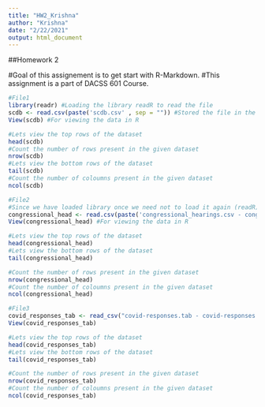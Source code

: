 ```yaml
---
title: "HW2_Krishna"
author: "Krishna"
date: "2/22/2021"
output: html_document
---
```


##Homework 2

#Goal of this assignement is to get start with R-Markdown. 
#This assignment is a part of DACSS 601 Course.

```r
#File1
library(readr) #Loading the library readR to read the file
scdb <- read.csv(paste('scdb.csv' , sep = "")) #Stored the file in the object called "scdb"
View(scdb) #For viewing the data in R

#Lets view the top rows of the dataset
head(scdb)
#Count the number of rows present in the given dataset
nrow(scdb)
#Lets view the bottom rows of the dataset
tail(scdb)
#Count the number of coloumns present in the given dataset
ncol(scdb)

```


```r
#File2
#Since we have loaded library once we need not to load it again (readR)
congressional_head <- read.csv(paste('congressional_hearings.csv - congressional_hearings.csv', sep = '')) #Stored the file in the object called "congressional_head"
View(congressional_head) #For viewing the data in R

#Lets view the top rows of the dataset
head(congressional_head)
#Lets view the bottom rows of the dataset
tail(congressional_head)

#Count the number of rows present in the given dataset
nrow(congressional_head)
#Count the number of coloumns present in the given dataset
ncol(congressional_head)
```

```r
#File3
covid_responses_tab <- read_csv("covid-responses.tab - covid-responses.tab.csv") #Stored the file in the object called "covid_responses_tab"
View(covid_responses_tab)

#Lets view the top rows of the dataset
head(covid_responses_tab)
#Lets view the bottom rows of the dataset
tail(covid_responses_tab)

#Count the number of rows present in the given dataset
nrow(covid_responses_tab)
#Count the number of coloumns present in the given dataset
ncol(covid_responses_tab)

```


